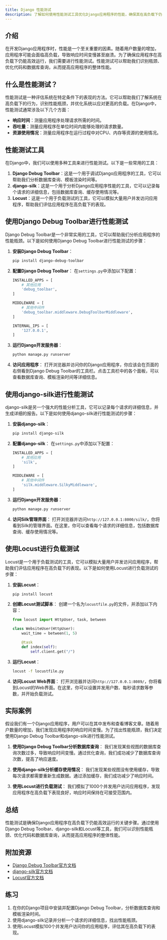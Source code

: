 ```yaml
---
title: Django 性能测试
description: 了解如何使用性能测试工具优化Django应用程序的性能，确保其在高负载下仍能高效运行。
---
```


## 介绍

在开发Django应用程序时，性能是一个至关重要的因素。随着用户数量的增加，应用程序可能会面临高负载，导致响应时间变慢甚至崩溃。为了确保应用程序在高负载下仍能高效运行，我们需要进行性能测试。性能测试可以帮助我们识别瓶颈、优化代码和数据库查询，从而提高应用程序的整体性能。

## 什么是性能测试？

性能测试是一种评估系统在特定条件下的表现的方法。它可以帮助我们了解系统在高负载下的行为，识别性能瓶颈，并优化系统以应对更高的负载。在Django中，性能测试通常涉及以下几个方面：

- **响应时间**：测量应用程序处理请求所需的时间。
- **吞吐量**：测量应用程序在单位时间内能够处理的请求数量。
- **资源使用情况**：测量应用程序在运行过程中对CPU、内存等资源的使用情况。

## 性能测试工具

在Django中，我们可以使用多种工具来进行性能测试。以下是一些常用的工具：

1. **Django Debug Toolbar**：这是一个用于调试Django应用程序的工具，它可以帮助我们分析数据库查询、模板渲染时间等。
2. **django-silk**：这是一个用于分析Django应用程序性能的工具，它可以记录每个请求的详细信息，包括数据库查询、缓存使用情况等。
3. **Locust**：这是一个用于负载测试的工具，它可以模拟大量用户并发访问应用程序，帮助我们评估应用程序在高负载下的表现。

## 使用Django Debug Toolbar进行性能测试

Django Debug Toolbar是一个非常实用的工具，它可以帮助我们分析应用程序的性能瓶颈。以下是如何使用Django Debug Toolbar进行性能测试的步骤：

1. **安装Django Debug Toolbar**：
   ```bash
   pip install django-debug-toolbar
   ```

2. **配置Django Debug Toolbar**：
   在`settings.py`中添加以下配置：
   ```python
   INSTALLED_APPS = [
       # 其他应用
       'debug_toolbar',
   ]

   MIDDLEWARE = [
       # 其他中间件
       'debug_toolbar.middleware.DebugToolbarMiddleware',
   ]

   INTERNAL_IPS = [
       '127.0.0.1',
   ]
   ```

3. **运行Django开发服务器**：
   ```bash
   python manage.py runserver
   ```

4. **访问应用程序**：
   打开浏览器并访问你的Django应用程序，你应该会在页面的右侧看到Django Debug Toolbar的工具栏。点击工具栏中的各个面板，可以查看数据库查询、模板渲染时间等详细信息。

## 使用django-silk进行性能测试

django-silk是另一个强大的性能分析工具，它可以记录每个请求的详细信息，并生成详细的报告。以下是如何使用django-silk进行性能测试的步骤：

1. **安装django-silk**：
   ```bash
   pip install django-silk
   ```

2. **配置django-silk**：
   在`settings.py`中添加以下配置：
   ```python
   INSTALLED_APPS = [
       # 其他应用
       'silk',
   ]

   MIDDLEWARE = [
       # 其他中间件
       'silk.middleware.SilkyMiddleware',
   ]
   ```

3. **运行Django开发服务器**：
   ```bash
   python manage.py runserver
   ```

4. **访问Silk管理界面**：
   打开浏览器并访问`http://127.0.0.1:8000/silk/`，你将看到Silk的管理界面。在这里，你可以查看每个请求的详细信息，包括数据库查询、缓存使用情况等。

## 使用Locust进行负载测试

Locust是一个用于负载测试的工具，它可以模拟大量用户并发访问应用程序，帮助我们评估应用程序在高负载下的表现。以下是如何使用Locust进行负载测试的步骤：

1. **安装Locust**：
   ```bash
   pip install locust
   ```

2. **创建Locust测试脚本**：
   创建一个名为`locustfile.py`的文件，并添加以下内容：
   ```python
   from locust import HttpUser, task, between

   class WebsiteUser(HttpUser):
       wait_time = between(1, 5)

       @task
       def index(self):
           self.client.get("/")
   ```

3. **运行Locust**：
   ```bash
   locust -f locustfile.py
   ```

4. **访问Locust Web界面**：
   打开浏览器并访问`http://127.0.0.1:8089/`，你将看到Locust的Web界面。在这里，你可以设置并发用户数、每秒请求数等参数，并开始负载测试。

## 实际案例

假设我们有一个Django应用程序，用户可以在其中发布和查看博客文章。随着用户数量的增加，我们发现应用程序的响应时间变慢。为了找出性能瓶颈，我们决定使用Django Debug Toolbar和django-silk进行性能测试。

1. **使用Django Debug Toolbar分析数据库查询**：
   我们发现某些视图的数据库查询次数过多，导致响应时间变慢。通过优化查询，我们成功减少了数据库查询次数，提高了响应速度。

2. **使用django-silk分析缓存使用情况**：
   我们发现某些视图没有使用缓存，导致每次请求都需要重新生成数据。通过添加缓存，我们成功减少了响应时间。

3. **使用Locust进行负载测试**：
   我们模拟了1000个并发用户访问应用程序，发现应用程序在高负载下表现良好，响应时间保持在可接受范围内。

## 总结

性能测试是确保Django应用程序在高负载下仍能高效运行的关键步骤。通过使用Django Debug Toolbar、django-silk和Locust等工具，我们可以识别性能瓶颈、优化代码和数据库查询，从而提高应用程序的整体性能。

## 附加资源

- [Django Debug Toolbar官方文档](https://django-debug-toolbar.readthedocs.io/en/latest/)
- [django-silk官方文档](https://github.com/jazzband/django-silk)
- [Locust官方文档](https://locust.io/)

## 练习

1. 在你的Django项目中安装并配置Django Debug Toolbar，分析数据库查询和模板渲染时间。
2. 使用django-silk记录并分析一个请求的详细信息，找出性能瓶颈。
3. 使用Locust模拟100个并发用户访问你的应用程序，评估其在高负载下的表现。